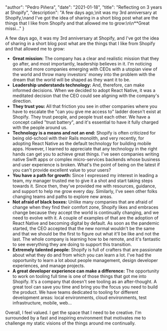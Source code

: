 
  "author": "Pedro Piñera",
  "date": "2021-01-18",
  "title": "Reflecting on 3 years at Shopify",
  "description": "A few days ago,\nit was my 3rd anniversary at Shopify,\nand I've got the idea of sharing in a short blog post what are the things that I like from Shopify and that allowed me to grow:\n\n**Great missi..."
}




A few days ago,
it was my 3rd anniversary at Shopify,
and I've got the idea of sharing in a short blog post what are the things that I like from Shopify and that allowed me to grow:

- **Great mission:** The company has a clear and realistic mission that they go after, and most importantly, leadership believes in it. I'm noticing more and more companies emerging with CEOs with a utopian view of the world and throw many investors' money into the problem with the dream that the world will be shaped as they want it to be.
- **Leadership understands technology:** And, therefore, can make informed decisions. When we decided to adopt React Native, it was a meditated decision that the CEO could see aligning with the company's direction.
- **They trust you:** All that friction you see in other companies where you have to escalate the "can you give me access to" ladder doesn't exist at Shopify. They trust people, and people trust each other. We have a concept called "trust battery", and it's essential to have it fully charged with the people around us.
- **Technology is a means and not an end:** Shopify is often criticized for being old-school with their Rails monolith, and very recently, for adopting React Native as the default technology for building mobile apps. However, I learned to appreciate that any technology in the right hands can get you to achieve great things. I've seen companies writing native Swift apps or complex micro-services backends whose business and user experience is broken. What's the point of being on the latest if you can't provide excellent value to your users?
- **You have a path for growth:** Since I expressed my interest in leading a team, my manager trusted me to give it a shot and start taking steps towards it. Since then, they've provided me with resources, guidance, and support to help me grow every day. Similarly, I've seen other folks changing teams and paths to explore new areas.
- **Not afraid of black boxes:** Unlike many companies that are afraid of change when they find their comfort zone, Shopify likes and embraces change because they accept the world is continually changing, and we need to evolve with it. A couple of examples of that are the adoption of React Native and becoming digital by default. As soon as the pandemic started, the CEO accepted that the new normal wouldn't be the same and that we should be the first to figure out what it'll be like and not the last. The whole company is learning how to be remote, and it's fantastic to see everything they are doing to support this transition.
- **Extremely talented people:** Shopify is full of crafters that are passionate about what they do and from which you can learn a lot. I've had the opportunity to learn a lot about people management, design developer experiences, and manage projects.
- **A great developer experience can make a difference:** The opportunity to work on tooling full time is one of those things that got me into Shopify. It's a company that doesn't see tooling as an after-thought. A great tool can save you time and bring you the focus you need to build the product. We have teams dedicated to tooling for different development areas: local environments, cloud environments, test infrastructure, mobile, web...

Overall, I feel valued. I get the space that I need to be creative. I'm surrounded by a fast and inspiring environment that motivates me to challenge my static visions of the things around me continually.

    